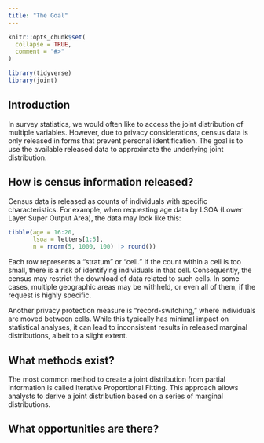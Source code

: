 ```yaml
---
title: "The Goal"
---
```


```r
knitr::opts_chunk$set(
  collapse = TRUE,
  comment = "#>"
)
```

```r
library(tidyverse)
library(joint)
```

## Introduction

In survey statistics, we would often like to access the joint distribution of multiple variables. However, due to privacy considerations, census data is only released in forms that prevent personal identification. The goal is to use the available released data to approximate the underlying joint distribution.

## How is census information released?

Census data is released as counts of individuals with specific characteristics. For example, when requesting age data by LSOA (Lower Layer Super Output Area), the data may look like this:

```r
tibble(age = 16:20,
       lsoa = letters[1:5],
       n = rnorm(5, 1000, 100) |> round())
```

Each row represents a "stratum" or "cell." If the count within a cell is too small, there is a risk of identifying individuals in that cell. Consequently, the census may restrict the download of data related to such cells. In some cases, multiple geographic areas may be withheld, or even all of them, if the request is highly specific.

Another privacy protection measure is "record-switching," where individuals are moved between cells. While this typically has minimal impact on statistical analyses, it can lead to inconsistent results in released marginal distributions, albeit to a slight extent.

## What methods exist?

The most common method to create a joint distribution from partial information is called Iterative Proportional Fitting. This approach allows analysts to derive a joint distribution based on a series of marginal distributions.

## What opportunities are there?
